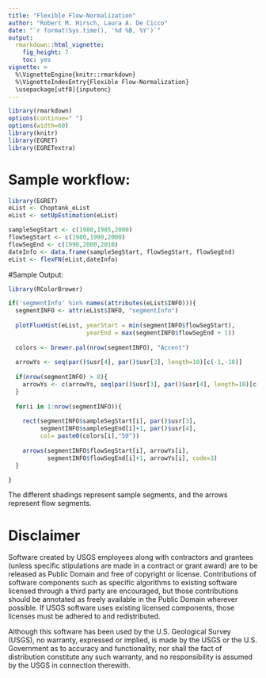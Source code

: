 ```yaml
---
title: "Flexible Flow-Normalization"
author: "Robert M. Hirsch, Laura A. De Cicco"
date: "`r format(Sys.time(), '%d %B, %Y')`"
output:
  rmarkdown::html_vignette:
    fig_height: 7
    toc: yes
vignette: >
  %\VignetteEngine{knitr::rmarkdown}
  %\VignetteIndexEntry{Flexible Flow-Normalization}
  \usepackage[utf8]{inputenc}
---
```



```r
library(rmarkdown)
options(continue=" ")
options(width=60)
library(knitr)
library(EGRET)
library(EGRETextra)


```


# Sample workflow:


```r
library(EGRET)
eList <- Choptank_eList
eList <- setUpEstimation(eList)

sampleSegStart <- c(1980,1985,2000)
flowSegStart <- c(1980,1990,2000)
flowSegEnd <- c(1990,2000,2010)
dateInfo <- data.frame(sampleSegStart, flowSegStart, flowSegEnd)
eList <- flexFN(eList,dateInfo)

```

#Sample Output:

```r
library(RColorBrewer)

if('segmentInfo' %in% names(attributes(eList$INFO))){
  segmentINFO <- attr(eList$INFO, "segmentInfo")
  
  plotFluxHist(eList, yearStart = min(segmentINFO$flowSegStart),
                      yearEnd = max(segmentINFO$flowSegEnd + 1))
  
  colors <- brewer.pal(nrow(segmentINFO), "Accent")
  
  arrowYs <- seq(par()$usr[4], par()$usr[3], length=10)[c(-1,-10)]
  
  if(nrow(segmentINFO) > 8){
    arrowYs <- c(arrowYs, seq(par()$usr[3], par()$usr[4], length=10)[c(-1,-10)])
  }
  
  for(i in 1:nrow(segmentINFO)){
    
    rect(segmentINFO$sampleSegStart[i], par()$usr[3], 
         segmentINFO$sampleSegEnd[i]+1, par()$usr[4],
         col= paste0(colors[i],"50")) 
    
    arrows(segmentINFO$flowSegStart[i], arrowYs[i], 
           segmentINFO$flowSegEnd[i]+1, arrowYs[i], code=3)
  }

}


```

The different shadings represent sample segments, and the arrows represent flow segments.

# Disclaimer
Software created by USGS employees along with contractors and grantees (unless specific stipulations are made in a contract or grant award) are to be released as Public Domain and free of copyright or license. Contributions of software components such as specific algorithms to existing software licensed through a third party are encouraged, but those contributions should be annotated as freely available in the Public Domain wherever possible. If USGS software uses existing licensed components, those licenses must be adhered to and redistributed.

Although this software has been used by the U.S. Geological Survey (USGS), no warranty, expressed or implied, is made by the USGS or the U.S. Government as to accuracy and functionality, nor shall the fact of distribution constitute any such warranty, and no responsibility is assumed by the USGS in connection therewith.